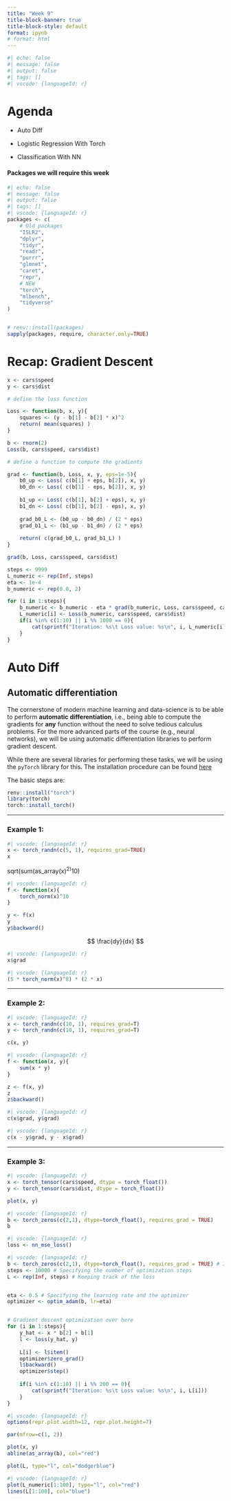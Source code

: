 ```yaml
---
title: "Week 9"
title-block-banner: true
title-block-style: default
format: ipynb
# format: html
---
```


```r
#| echo: false
#| message: false
#| output: false
#| tags: []
#| vscode: {languageId: r}

```
# Agenda
- Auto Diff

- Logistic Regression With Torch

- Classification With NN

#### Packages we will require this week

```r
#| echo: false
#| message: false
#| output: false
#| tags: []
#| vscode: {languageId: r}
packages <- c(
    # Old packages
    "ISLR2",
    "dplyr",
    "tidyr",
    "readr",
    "purrr",
    "glmnet",
    "caret",
    "repr",
    # NEW
    "torch",
    "mlbench",
    "tidyverse"
)


# renv::install(packages)
sapply(packages, require, character.only=TRUE)
```

# Recap: Gradient Descent

```r
x <- cars$speed
y <- cars$dist

# define the loss function

Loss <- function(b, x, y){
    squares <- (y - b[1] - b[2] * x)^2
    return( mean(squares) )
}

b <- rnorm(2)
Loss(b, cars$speed, cars$dist)

# define a function to compute the gradients

grad <- function(b, Loss, x, y, eps=1e-5){
    b0_up <- Loss( c(b[1] + eps, b[2]), x, y)
    b0_dn <- Loss( c(b[1] - eps, b[2]), x, y)
    
    b1_up <- Loss( c(b[1], b[2] + eps), x, y)
    b1_dn <- Loss( c(b[1], b[2] - eps), x, y)
    
    grad_b0_L <- (b0_up - b0_dn) / (2 * eps)
    grad_b1_L <- (b1_up - b1_dn) / (2 * eps)
    
    return( c(grad_b0_L, grad_b1_L) )
}

grad(b, Loss, cars$speed, cars$dist)

steps <- 9999
L_numeric <- rep(Inf, steps)
eta <- 1e-4
b_numeric <- rep(0.0, 2)

for (i in 1:steps){
    b_numeric <- b_numeric - eta * grad(b_numeric, Loss, cars$speed, cars$dist)
    L_numeric[i] <- Loss(b_numeric, cars$speed, cars$dist)
    if(i %in% c(1:10) || i %% 1000 == 0){
        cat(sprintf("Iteration: %s\t Loss value: %s\n", i, L_numeric[i]))
    }
}
```




# Auto Diff

## Automatic differentiation

The cornerstone of modern machine learning and data-science is to be able to perform **automatic differentiation**, i.e., being able to compute the gradients for **any** function without the need to solve tedious calculus problems. For the more advanced parts of the course (e.g., neural networks), we will be using automatic differentiation libraries to perform gradient descent. 

While there are several libraries for performing these tasks, we will be using the `pyTorch` library for this. The installation procedure can be found [here](https://cran.r-project.org/web/packages/torch/vignettes/installation.html)

The basic steps are:
```R
renv::install("torch")
library(torch)
torch::install_torch()
```

---

### Example 1:

```r
#| vscode: {languageId: r}
x <- torch_randn(c(5, 1), requires_grad=TRUE)
x
```
sqrt(sum(as_array(x)^2)^10)

```r
#| vscode: {languageId: r}
f <- function(x){
    torch_norm(x)^10
}

y <- f(x)
y
y$backward()
```

$$
\frac{dy}{dx}
$$

```r
#| vscode: {languageId: r}
x$grad
```
```r
#| vscode: {languageId: r}
(5 * torch_norm(x)^8) * (2 * x)
```

---

### Example 2:

```r
#| vscode: {languageId: r}
x <- torch_randn(c(10, 1), requires_grad=T)
y <- torch_randn(c(10, 1), requires_grad=T)

c(x, y)
```

```r
#| vscode: {languageId: r}
f <- function(x, y){
    sum(x * y)
}

z <- f(x, y)
z
z$backward()
```

```r
#| vscode: {languageId: r}
c(x$grad, y$grad)
```

```r
#| vscode: {languageId: r}
c(x - y$grad, y - x$grad)
```

---

### Example 3:

```r
#| vscode: {languageId: r}
x <- torch_tensor(cars$speed, dtype = torch_float())
y <- torch_tensor(cars$dist, dtype = torch_float())

plot(x, y)
```

```r
#| vscode: {languageId: r}
b <- torch_zeros(c(2,1), dtype=torch_float(), requires_grad = TRUE)
b
```

```r
#| vscode: {languageId: r}
loss <- nn_mse_loss()
```

```r
#| vscode: {languageId: r}
b <- torch_zeros(c(2,1), dtype=torch_float(), requires_grad = TRUE) # Initializing variables
steps <- 10000 # Specifying the number of optimization steps
L <- rep(Inf, steps) # Keeping track of the loss


eta <- 0.5 # Specifying the learning rate and the optimizer
optimizer <- optim_adam(b, lr=eta)


# Gradient descent optimization over here
for (i in 1:steps){
    y_hat <- x * b[2] + b[1]
    l <- loss(y_hat, y)
    
    L[i] <- l$item()
    optimizer$zero_grad()
    l$backward()
    optimizer$step()
    
    if(i %in% c(1:10) || i %% 200 == 0){
        cat(sprintf("Iteration: %s\t Loss value: %s\n", i, L[i]))
    }
}

```

```r
#| vscode: {languageId: r}
options(repr.plot.width=12, repr.plot.height=7)

par(mfrow=c(1, 2))

plot(x, y)
abline(as_array(b), col="red")

plot(L, type="l", col="dodgerblue")
```



```r
#| vscode: {languageId: r}
plot(L_numeric[1:100], type="l", col="red")
lines(L[1:100], col="blue")
```


